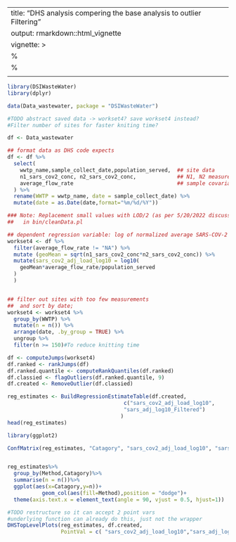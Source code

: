 
---
title: "DHS analysis compering the base analysis to outlier Filtering"
output: rmarkdown::html_vignette
vignette: >
  %\VignetteIndexEntry{DHS analysis compering the base analysis to outlier Filtering}
  %\VignetteEngine{knitr::rmarkdown}
  \usepackage[utf8]{inputenc}
---

```r
library(DSIWasteWater)
library(dplyr)
```


```r
data(Data_wastewater, package = "DSIWasteWater")

#TODO abstract saved data -> workset4? save workset4 instead?
#Filter number of sites for faster kniting time?

df <- Data_wastewater

## format data as DHS code expects
df <- df %>% 
  select(
    wwtp_name,sample_collect_date,population_served,  ## site data
    n1_sars_cov2_conc, n2_sars_cov2_conc,             ## N1, N2 measurement
    average_flow_rate                                 ## sample covariates
  ) %>% 
  rename(WWTP = wwtp_name, date = sample_collect_date) %>% 
  mutate(date = as.Date(date,format="%m/%d/%Y"))

### Note: Replacement small values with LOD/2 (as per 5/20/2022 discussion w/DHS)
##   in bin/cleanData.pl

## dependent regression variable: log of normalized average SARS-COV-2 level
workset4 <- df %>% 
  filter(average_flow_rate != "NA") %>% 
  mutate (geoMean = sqrt(n1_sars_cov2_conc*n2_sars_cov2_conc)) %>% 
  mutate(sars_cov2_adj_load_log10 = log10(
    geoMean*average_flow_rate/population_served    
  )
  )


## filter out sites with too few measurements
##  and sort by date;
workset4 <- workset4 %>% 
  group_by(WWTP) %>% 
  mutate(n = n()) %>% 
  arrange(date, .by_group = TRUE) %>% 
  ungroup %>% 
  filter(n >= 150)#To reduce knitting time
```

```r

df <- computeJumps(workset4)
df.ranked <- rankJumps(df)
df.ranked.quantile <- computeRankQuantiles(df.ranked)
df.classied <- flagOutliers(df.ranked.quantile, 9)
df.created <- RemoveOutlier(df.classied)

```

```r

reg_estimates <- BuildRegressionEstimateTable(df.created, 
                                     c("sars_cov2_adj_load_log10",
                                     "sars_adj_log10_Filtered")
                                    )
head(reg_estimates)
```


```r
library(ggplot2)

ConfMatrix(reg_estimates, "Catagory", "sars_cov2_adj_load_log10", "sars_adj_log10_Filtered")


reg_estimates%>%
  group_by(Method,Catagory)%>%
  summarise(n = n())%>%
  ggplot(aes(x=Catagory,y=n))+
           geom_col(aes(fill=Method),position = "dodge")+ 
  theme(axis.text.x = element_text(angle = 90, vjust = 0.5, hjust=1))
```

```r
#TODO restructure so it can accept 2 point vars
#underlying function can already do this, just not the wrapper
DHSTopLevelPlots(reg_estimates, df.created, 
                 PointVal = c( "sars_cov2_adj_load_log10","sars_adj_log10_Filtered"))
```